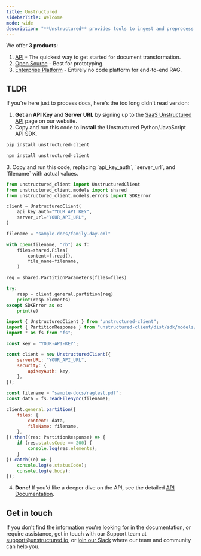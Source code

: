 ```yaml
---
title: Unstructured
sidebarTitle: Welcome
mode: wide
description: "**Unstructured** provides tools to ingest and preprocess unstructured documents for `Retrieval Augmented Generation (RAG)` and `Fine Tuning`."
---
```


We offer **3 products**:

1. [API](/api-reference/api-services/overview "API") - The quickest way to get started for document transformation.
2. [Open Source](/open-source/introduction/overview/ "OSS") - Best for prototyping.
3. [Enterprise Platform](/platform/overview "Platform") - Entirely no code platform for end-to-end RAG.


## TLDR

If you're here just to process docs, here's the too long didn't read version:


1. **Get an API Key** and **Server URL** by signing up to the [SaaS Unstructured API](https://unstructured.io/api-key-hosted) page on our website.
2. Copy and run this code to **install** the Unstructured Python/JavaScript API SDK.
<CodeGroup>

```bash  Python
pip install unstructured-client
```

```bash  JavaScript
npm install unstructured-client
```
</CodeGroup>
3. Copy and run this code, replacing `api_key_auth`, `server_url`, and `filename` with actual values.

<CodeGroup>

```python Python
from unstructured_client import UnstructuredClient
from unstructured_client.models import shared
from unstructured_client.models.errors import SDKError

client = UnstructuredClient(
    api_key_auth="YOUR_API_KEY",
    server_url="YOUR_API_URL",
)

filename = "sample-docs/family-day.eml"

with open(filename, "rb") as f:
    files=shared.Files(
        content=f.read(),
        file_name=filename,
    )

req = shared.PartitionParameters(files=files)

try:
    resp = client.general.partition(req)
    print(resp.elements)
except SDKError as e:
    print(e)
```

```javascript JavaScript
import { UnstructuredClient } from "unstructured-client";
import { PartitionResponse } from "unstructured-client/dist/sdk/models/operations";
import * as fs from "fs";

const key = "YOUR-API-KEY";

const client = new UnstructuredClient({
    serverURL: "YOUR_API_URL",
    security: {
        apiKeyAuth: key,
    },
});

const filename = "sample-docs/ragtest.pdf";
const data = fs.readFileSync(filename);

client.general.partition({
    files: {
        content: data,
        fileName: filename,
    },
}).then((res: PartitionResponse) => {
    if (res.statusCode == 200) {
        console.log(res.elements);
    }
}).catch((e) => {
    console.log(e.statusCode);
    console.log(e.body);
});
```
</CodeGroup>

4. **Done!** If you'd like a deeper dive on the API, see the detailed [API Documentation](/api-reference/api-services/overview "API").
   

## Get in touch

If you don't find the information you're looking for in the documentation, or require assistance,
get in touch with our Support team at [support@unstructured.io](mailto:support%40unstructured.io),
or [join our Slack](https://short.unstructured.io/pzw05l7) where our team and community can help you.
